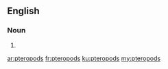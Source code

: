 ==English==

===Noun===
{{head|en|plural}}

# {{plural of|pteropod|lang=en}}

[[ar:pteropods]]
[[fr:pteropods]]
[[ku:pteropods]]
[[my:pteropods]]